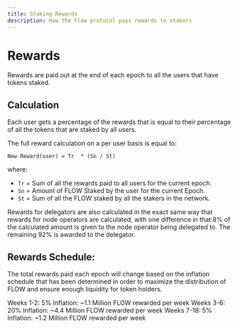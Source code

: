 ```yaml
---
title: Staking Rewards
description: How the Flow protocol pays rewards to stakers
---
```


# Rewards

Rewards are paid out at the end of each epoch to all the users that have tokens staked. 

## Calculation

Each user gets a percentage of the rewards that is equal to their percentage of all the tokens that are staked by all users.

The full reward calculation on a per user basis is equal to:

```
New Reward(user) = Tr  * (Sn / St)
```

where:
- `Tr` = Sum of all the rewards paid to all users for the current epoch.
- `Sn` = Amount of FLOW Staked by the user for the current Epoch.
- `St` = Sum of all the FLOW staked by all the stakers in the network.

Rewards for delegators are also calculated in the exact same way 
that rewards for node operators are calculated, 
with one difference in that 8% of the calculated amount 
is given to the node operator being delegated to. 
The remaining 92% is awarded to the delegator.

## Rewards Schedule:

The total rewards paid each epoch will change based on the inflation schedule 
that has been determined in order to maximize the distribution of FLOW 
and ensure enough liquidity for token holders. 

Weeks 1-2: 5% Inflation: ~1.1 Million FLOW rewarded per week
Weeks 3-6: 20% Inflation: ~4.4 Million FLOW rewarded per week
Weeks 7-18: 5% Inflation: ~1.2 Million FLOW rewarded per week

